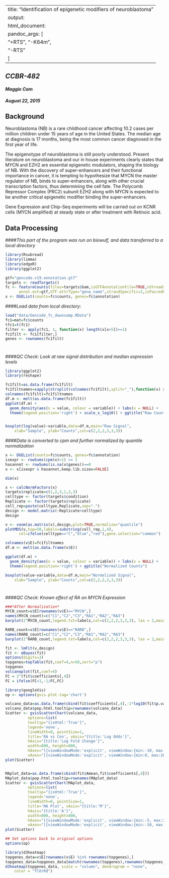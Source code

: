 
---
title: "Identification of epigenetic modifiers of neuroblastoma"
output:
  html_document:
    pandoc_args: [
      "+RTS", "-K64m",
      "-RTS"
    ]
---
## *CCBR-482*
#### *Maggie Cam*
#### *August 22, 2015*

## **Background**
Neuroblastoma (NB) is a rare childhood cancer affecting 10.2 cases per million children under 15 years of age in the United States. The median age at diagnosis is 17 months, being the most common cancer diagnosed in the first year of life.

The epigenotype of neuroblastoma is still poorly understood. Present literature on neuroblastoma and our in house experiments clearly states that MYCN and EZH2 are essential epigenetic modulators, shaping the biology of NB. With the discovery of super-enhancers and their functional importance in cancer, it is tempting to hypothesize that MYCN the master regulator of NB, binds to super-enhancers, along with other crucial transcription factors, thus determining the cell fate. The Polycomb Repressor Complex (PRC2) subunit EZH2 along with MYCN is expected to be another critical epigenetic modifier binding the super-enhancers.

Gene Expression and Chip-Seq experiments will be carried out on KCNR cells (MYCN amplified) at steady state or after treatment with Retinoic acid.

## **Data Processing**
####*This part of the program was run on biowulf, and data transferred to a local directory*

```r
library(Rsubread)
library(limma)
library(edgeR)
library(ggplot2)
```

```r
gtf="gencode.v19.annotation.gtf"
targets <- readTargets()
fc <- featureCounts(files=targets$bam,isGTFAnnotationFile=TRUE,nthreads=32,
      annot.ext=gtf,GTF.attrType="gene_name",strandSpecific=2,isPairedEnd=TRUE)
x <- DGEList(counts=fc$counts, genes=fc$annotation)

```
####*Load data from local directory:*

```r
load("data/Gencode_fc_downsamp.RData")
fc1=mat=fc$counts
tfc1=t(fc1)
filter <- apply(fc1, 1, function(x) length(x[x>5])>=1)
fc1filt <- fc1[filter,]
genes <- rownames(fc1filt)

```

#
####*QC Check: Look at raw signal distribution and median expression levels*

```r

library(ggplot2)
library(reshape)

fc1filt=as.data.frame(fc1filt)
fc1filtnames=sapply(strsplit(colnames(fc1filt),split="_"),function(x) x[2])
colnames(fc1filt)=fc1filtnames
df.m <- melt(as.data.frame(fc1filt))
ggplot(df.m) + 
  geom_density(aes(x = value, colour = variable)) + labs(x = NULL) +
  theme(legend.position='right') + scale_x_log10() + ggtitle("Raw Counts")


boxplot(log(value)~variable,data=df.m,main="Raw Signal", 
  	xlab="Sample", ylab="Counts",col=c(2,2,2,3,3,3))

```

####*Data is converted to cpm and further normalized by quantile normalization*
```r
x <- DGEList(counts=fc$counts, genes=fc$annotation)
isexpr <- rowSums(cpm(x)>1) >= 2
hasannot <- rowSums(is.na(x$genes))==0
x <- x[isexpr & hasannot,keep.lib.sizes=FALSE]

dim(x)

x <- calcNormFactors(x)
targets$replicate=c(1,2,3,1,2,3)
celltype <- factor(targets$condition)
Replicate <- factor(targets$replicate)
cell_rep=paste(celltype,Replicate,sep=".")
design <- model.matrix(~Replicate+celltype)
design

v <- voom(as.matrix(x),design,plot=TRUE,normalize="quantile")
plotMDS(v,top=50,labels=substring(cell_rep,1,4), 
      col=ifelse(celltype=="C","blue","red"),gene.selection="common")

```
```r

colnames(v$E)=fc1filtnames
df.m <- melt(as.data.frame(v$E))

ggplot(df.m) + 
  geom_density(aes(x = value, colour = variable)) + labs(x = NULL) +
  theme(legend.position='right') + ggtitle("Normalized Counts")

boxplot(value~variable,data=df.m,main="Normalized Signal", 
  	xlab="Sample", ylab="Counts",col=c(2,2,2,3,3,3))

```

#
####*QC Check: Known effect of RA on MYCN Expression*

```r

###*After Normalization*
MYCN_count=v$E[rownames(v$E)=="MYCN",]
names(MYCN_count)=c("C1","C2","C3","RA1","RA2","RA3")
barplot(2^MYCN_count,legend.txt=labels,col=c(2,2,2,3,3,3), las = 2,main="MYCN Counts: Normalized")

RARB_count=v$E[rownames(v$E)=="RARB",]
names(RARB_count)=c("C1","C2","C3","RA1","RA2","RA3")
barplot(2^RARB_count,legend.txt=labels,col=c(2,2,2,3,3,3), las = 2,main="RARB Counts: Normalized")

```

```r
fit <- lmFit(v,design) 
fit <- eBayes(fit) 
options(digits=3) 
topgenes=topTable(fit,coef=4,n=50,sort="p")
topgenes
volcanoplot(fit,coef=4)  
FC = 2^(fit$coefficients[,4])
FC = ifelse(FC<1,-1/FC,FC)

```
```r
library(googleVis)
op <- options(gvis.plot.tag='chart')

```
```r
volcano_data=as.data.frame(cbind(fit$coefficients[,4],-1*log10(fit$p.value[,4])))
volcano_data$pop.html.tooltip=rownames(volcano_data)
Scatter <- gvisScatterChart(volcano_data, 
          options=list(
          tooltip="{isHtml:'True'}",
          legend='none',
          lineWidth=0, pointSize=1,
          title='RA vs Con', vAxis="{title:'Log Odds'}",
          hAxis="{title:'Log Fold Change'}", 
          width=800, height=800,
          hAxes="[{viewWindowMode:'explicit', viewWindow:{min:-10, max:10}}]",
          vAxes="[{viewWindowMode:'explicit', viewWindow:{min:0, max:20}}]"))
plot(Scatter)


MAplot_data=as.data.frame(cbind(fit$Amean,fit$coefficients[,4]))
MAplot_data$pop.html.tooltip=rownames(MAplot_data)
Scatter <- gvisScatterChart(MAplot_data, 
          options=list(
          tooltip="{isHtml:'True'}",
          legend='none',
          lineWidth=0, pointSize=1,
          title='MA Plot', vAxis="{title:'M'}",
          hAxis="{title:'A'}", 
          width=800, height=800,
          hAxes="[{viewWindowMode:'explicit', viewWindow:{min:-5, max:20}}]",
          vAxes="[{viewWindowMode:'explicit', viewWindow:{min:-10, max:20}}]"))
plot(Scatter)

```

```r
## Set options back to original options
options(op)
```

```r

library(d3heatmap)
topgenes_data=v$E[rownames(v$E) %in% rownames(topgenes),]
topgenes_data=topgenes_data[match(rownames(topgenes),rownames(topgenes_data)),]
d3heatmap(topgenes_data, scale = "column", dendrogram = "none",
    color = "YlOrRd")


```
